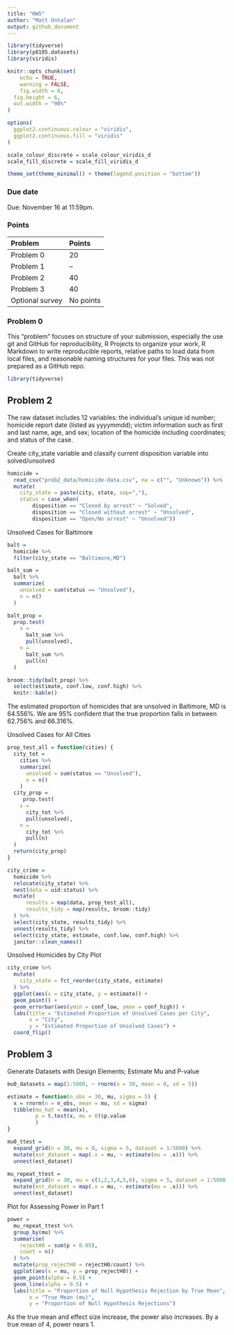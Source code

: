 ```yaml
---
title: "HW5"
author: "Matt Untalan"
output: github_document
---
```


```r
library(tidyverse)
library(p8105.datasets)
library(viridis)

knitr::opts_chunk$set(
	echo = TRUE,
	warning = FALSE,
	fig.width = 8, 
  fig.height = 6,
  out.width = "90%"
)

options(
  ggplot2.continuous.colour = "viridis",
  ggplot2.continuous.fill = "viridis"
)

scale_colour_discrete = scale_colour_viridis_d
scale_fill_discrete = scale_fill_viridis_d

theme_set(theme_minimal() + theme(legend.position = "bottom"))
```


### Due date

Due: November 16 at 11:59pm. 

### Points

| Problem         | Points    |
|:--------------- |:--------- |
| Problem 0       | 20        |
| Problem 1       | --        |
| Problem 2       | 40        |
| Problem 3       | 40        |
| Optional survey | No points |


### Problem 0

This "problem" focuses on structure of your submission, especially the use git and GitHub for reproducibility, R Projects to organize your work, R Markdown to write reproducible reports, relative paths to load data from local files, and reasonable naming structures for your files. This was not prepared as a GitHub repo.

```r
library(tidyverse)
```

## Problem 2

The raw dataset includes 12 variables: the individual's unique id number; homicide report date (listed as yyyymmdd); victim information such as first and last name, age, and sex; location of the homicide including coordinates; and status of the case.

Create city_state variable and classify current disposition variable into solved/unsolved
```r
homicide = 
  read_csv("prob2_data/homicide-data.csv", na = c("", "Unknown")) %>%
  mutate(
    city_state = paste(city, state, sep=","),
    status = case_when(
        disposition == "Closed by arrest" ~ "Solved",
        disposition == "Closed without arrest" ~ "Unsolved",
        disposition == "Open/No arrest" ~ "Unsolved"))
```

Unsolved Cases for Baltimore
```r
balt = 
  homicide %>%
  filter(city_state == "Baltimore,MD")

balt_sum =
  balt %>%
  summarize(
    unsolved = sum(status == "Unsolved"),
    n = n()
  )

balt_prop = 
  prop.test(
    x =
      balt_sum %>%
      pull(unsolved),
    n =
      balt_sum %>%
      pull(n)
  )

broom::tidy(balt_prop) %>%
  select(estimate, conf.low, conf.high) %>%
  knitr::kable()
```

The estimated proportion of homicides that are unsolved in Baltimore, MD is 64.556%.  We are 95% confident that the true proportion falls in between 62.756% and 66.316%.

Unsolved Cases for All Cities
```r
prop_test_all = function(cities) {
  city_tot =
    cities %>%
    summarize(
      unsolved = sum(status == "Unsolved"),
      n = n()
    )
  city_prop = 
     prop.test(
    x =
      city_tot %>%
      pull(unsolved),
    n =
      city_tot %>%
      pull(n)
  )
  return(city_prop)
}

city_crime = 
  homicide %>%
  relocate(city_state) %>%
  nest(data = uid:status) %>%
  mutate(
      results = map(data, prop_test_all),
      results_tidy = map(results, broom::tidy)
  ) %>%
  select(city_state, results_tidy) %>%
  unnest(results_tidy) %>%
  select(city_state, estimate, conf.low, conf.high) %>%
  janitor::clean_names()
```

Unsolved Homicides by City Plot
```r
city_crime %>%
  mutate(
    city_state = fct_reorder(city_state, estimate)
  ) %>%
  ggplot(aes(x = city_state, y = estimate)) +
  geom_point() +
  geom_errorbar(aes(ymin = conf_low, ymax = conf_high)) +
  labs(title = "Estimated Proportion of Unsolved Cases per City",
       x = "City",
       y = "Estimated Proportion of Unsolved Cases") +
  coord_flip()
```

## Problem 3

Generate Datasets with Design Elements; Estimate Mu and P-value
```r
mu0_datasets = map(1:5000, ~ rnorm(n = 30, mean = 0, sd = 5))

estimate = function(n_obs = 30, mu, sigma = 5) {
  x = rnorm(n = n_obs, mean = mu, sd = sigma)
  tibble(mu_hat = mean(x),
         p = t.test(x, mu = 0)$p.value
         )
}

mu0_ttest = 
  expand_grid(n = 30, mu = 0, sigma = 5, dataset = 1:5000) %>%
  mutate(est_dataset = map(.x = mu, ~ estimate(mu = .x))) %>%
  unnest(est_dataset)

mu_repeat_ttest = 
  expand_grid(n = 30, mu = c(1,2,3,4,5,6), sigma = 5, dataset = 1:5000) %>%
  mutate(est_dataset = map(.x = mu, ~ estimate(mu = .x))) %>%
  unnest(est_dataset)
```

Plot for Assessing Power in Part 1
```r
power = 
  mu_repeat_ttest %>%
  group_by(mu) %>%
  summarise(
    rejectH0 = sum(p < 0.05),
    count = n()
  ) %>%
  mutate(prop_rejectH0 = rejectH0/count) %>%
  ggplot(aes(x = mu, y = prop_rejectH0)) + 
  geom_point(alpha = 0.5) + 
  geom_line(alpha = 0.5) +
  labs(title = "Proportion of Null Hypothesis Rejection by True Mean",
       x = "True Mean (mu)",
       y = "Proportion of Null Hypothesis Rejections")
```

As the true mean and effect size increase, the power also increases.  By a true mean of 4, power nears 1.